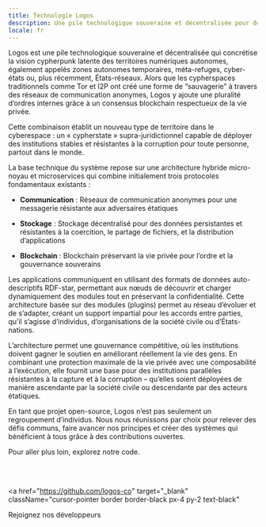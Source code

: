 ```yaml
---
title: Technologie Logos
description: Une pile technologique souveraine et décentralisée pour des territoires numériques autonomes.
locale: fr
---
```


Logos est une pile technologique souveraine et décentralisée qui concrétise la vision cypherpunk latente des territoires numériques autonomes, également appelés zones autonomes temporaires, méta-refuges, cyber-états ou, plus récemment, États-réseaux. Alors que les cypherspaces traditionnels comme Tor et I2P ont créé une forme de “sauvagerie” à travers des réseaux de communication anonymes, Logos y ajoute une pluralité d’ordres internes grâce à un consensus blockchain respectueux de la vie privée.

Cette combinaison établit un nouveau type de territoire dans le cyberespace : un « cypherstate » supra-juridictionnel capable de déployer des institutions stables et résistantes à la corruption pour toute personne, partout dans le monde.

La base technique du système repose sur une architecture hybride micro-noyau et microservices qui combine initialement trois protocoles fondamentaux existants :

- **Communication** : Réseaux de communication anonymes pour une messagerie résistante aux adversaires étatiques

- **Stockage** : Stockage décentralisé pour des données persistantes et résistantes à la coercition, le partage de fichiers, et la distribution d’applications

- **Blockchain** : Blockchain préservant la vie privée pour l’ordre et la gouvernance souverains

Les applications communiquent en utilisant des formats de données auto-descriptifs RDF-star, permettant aux nœuds de découvrir et charger dynamiquement des modules tout en préservant la confidentialité. Cette architecture basée sur des modules (plugins) permet au réseau d’évoluer et de s’adapter, créant un support impartial pour les accords entre parties, qu’il s’agisse d’individus, d’organisations de la société civile ou d’États-nations.

L’architecture permet une gouvernance compétitive, où les institutions doivent gagner le soutien en améliorant réellement la vie des gens. En combinant une protection maximale de la vie privée avec une composabilité à l’exécution, elle fournit une base pour des institutions parallèles résistantes à la capture et à la corruption – qu’elles soient déployées de manière ascendante par la société civile ou descendante par des acteurs étatiques.

En tant que projet open-source, Logos n’est pas seulement un regroupement d’individus. Nous nous réunissons par choix pour relever des défis communs, faire avancer nos principes et créer des systèmes qui bénéficient à tous grâce à des contributions ouvertes.

Pour aller plus loin, explorez notre code.

<br />
<br />

<a
  href="https://github.com/logos-co"
  target="_blank"
  className="cursor-pointer border border-black px-4 py-2 text-black"
>
  <span>Rejoignez nos développeurs</span>
</a>
